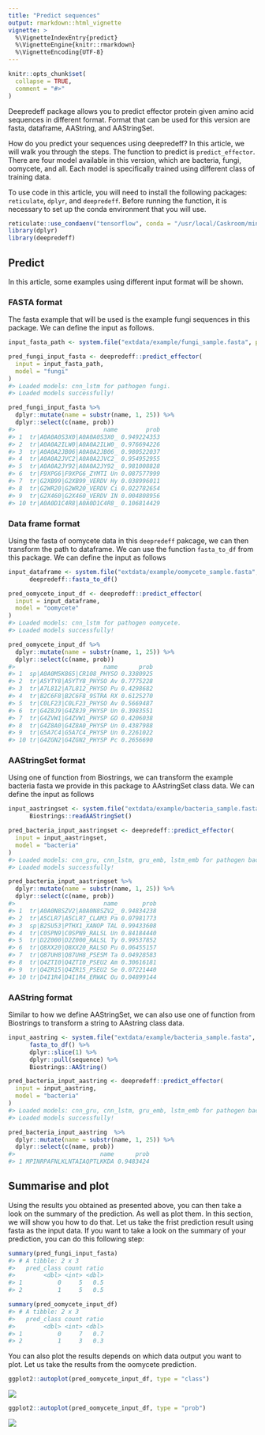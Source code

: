 ```yaml
---
title: "Predict sequences"
output: rmarkdown::html_vignette
vignette: >
  %\VignetteIndexEntry{predict}
  %\VignetteEngine{knitr::rmarkdown}
  %\VignetteEncoding{UTF-8}
---
```


```r
knitr::opts_chunk$set(
  collapse = TRUE,
  comment = "#>"
)
```


Deepredeff package allows you to predict effector protein given amino acid sequences in different format. Format that can be used for this version are fasta, dataframe, AAString, and AAStringSet. 

How do you predict your sequences using deepredeff? In this article, we will walk you through the steps. The function to predict is `predict_effector`. There are four model available in this version, which are bacteria, fungi, oomycete, and all. Each model is specifically trained using different class of training data.

To use code in this article, you will need to install the following packages: `reticulate`, `dplyr`, and `deepredeff`. Before running the function, it is necessary to set up the conda environment that you will use. 

```r
reticulate::use_condaenv("tensorflow", conda = "/usr/local/Caskroom/miniconda/base/bin/conda")
library(dplyr)
library(deepredeff)
```

## Predict

In this article, some examples using different input format will be shown. 

### FASTA format 

The fasta example that will be used is the example fungi sequences in this package. We can define the input as follows.

```r
input_fasta_path <- system.file("extdata/example/fungi_sample.fasta", package = "deepredeff")
```


```r
pred_fungi_input_fasta <- deepredeff::predict_effector(
  input = input_fasta_path,
  model = "fungi"
)
#> Loaded models: cnn_lstm for pathogen fungi.
#> Loaded models successfully!
```


``` r
pred_fungi_input_fasta %>% 
  dplyr::mutate(name = substr(name, 1, 25)) %>% 
  dplyr::select(c(name, prob))
#>                         name        prob
#> 1  tr|A0A0A0S3X0|A0A0A0S3X0_ 0.949224353
#> 2  tr|A0A0A2ILW0|A0A0A2ILW0_ 0.976694226
#> 3  tr|A0A0A2JB06|A0A0A2JB06_ 0.980522037
#> 4  tr|A0A0A2JVC2|A0A0A2JVC2_ 0.954952955
#> 5  tr|A0A0A2JY92|A0A0A2JY92_ 0.981008828
#> 6  tr|F9XPG6|F9XPG6_ZYMTI Un 0.087577999
#> 7  tr|G2XB99|G2XB99_VERDV Hy 0.038996011
#> 8  tr|G2WR20|G2WR20_VERDV Ci 0.022782654
#> 9  tr|G2X460|G2X460_VERDV IN 0.004808956
#> 10 tr|A0A0D1C4R8|A0A0D1C4R8_ 0.106814429
```

### Data frame format 

Using the fasta of oomycete data in this `deepredeff` pakcage, we can then transform the path to dataframe. We can use the function `fasta_to_df` from this package. We can define the input as follows

```r
input_dataframe <- system.file("extdata/example/oomycete_sample.fasta", package = "deepredeff") %>%
      deepredeff::fasta_to_df() 
```


```r
pred_oomycete_input_df <- deepredeff::predict_effector(
  input = input_dataframe,
  model = "oomycete"
)
#> Loaded models: cnn_lstm for pathogen oomycete.
#> Loaded models successfully!
```

```r
pred_oomycete_input_df %>% 
  dplyr::mutate(name = substr(name, 1, 25)) %>% 
  dplyr::select(c(name, prob))
#>                         name      prob
#> 1  sp|A0A0M5K865|CR108_PHYSO 0.3380925
#> 2  tr|A5YTY8|A5YTY8_PHYSO Av 0.7775228
#> 3  tr|A7L812|A7L812_PHYSO Pu 0.4298682
#> 4  tr|B2C6F8|B2C6F8_9STRA RX 0.6125270
#> 5  tr|C0LF23|C0LF23_PHYSO Av 0.5669487
#> 6  tr|G4Z8J9|G4Z8J9_PHYSP Un 0.3983551
#> 7  tr|G4ZVW1|G4ZVW1_PHYSP GO 0.4206038
#> 8  tr|G4Z8A0|G4Z8A0_PHYSP Un 0.4387988
#> 9  tr|G5A7C4|G5A7C4_PHYSP Un 0.2261022
#> 10 tr|G4ZGN2|G4ZGN2_PHYSP Pc 0.2656690
```



### AAStringSet format

Using one of function from Biostrings, we can transform the example bacteria fasta we provide in this package to AAstringSet class data. We can define the input as follows

```r
input_aastringset <- system.file("extdata/example/bacteria_sample.fasta", package = "deepredeff") %>%
      Biostrings::readAAStringSet()
```


```r
pred_bacteria_input_aastringset <- deepredeff::predict_effector(
  input = input_aastringset,
  model = "bacteria"
)
#> Loaded models: cnn_gru, cnn_lstm, gru_emb, lstm_emb for pathogen bacteria.
#> Loaded models successfully!
```

```r
pred_bacteria_input_aastringset %>% 
  dplyr::mutate(name = substr(name, 1, 25)) %>% 
  dplyr::select(c(name, prob))
#>                         name       prob
#> 1  tr|A0A0N8SZV2|A0A0N8SZV2_ 0.94834238
#> 2  tr|A5CLR7|A5CLR7_CLAM3 Pa 0.07981773
#> 3  sp|B2SU53|PTHX1_XANOP TAL 0.99433608
#> 4  tr|C0SPN9|C0SPN9_RALSL Un 0.84184440
#> 5  tr|D2Z000|D2Z000_RALSL Ty 0.99537852
#> 6  tr|Q8XX20|Q8XX20_RALSO Pu 0.06455157
#> 7  tr|Q87UH8|Q87UH8_PSESM Ta 0.04928583
#> 8  tr|Q4ZTI0|Q4ZTI0_PSEU2 Am 0.30616181
#> 9  tr|Q4ZR15|Q4ZR15_PSEU2 Se 0.07221440
#> 10 tr|D4I1R4|D4I1R4_ERWAC Ou 0.04899144
```

### AAString format

Similar to how we define AAStringSet, we can also use one of function from Biostrings to transform a string to AAstring class data.

```r
input_aastring <- system.file("extdata/example/bacteria_sample.fasta", package = "deepredeff") %>%
      fasta_to_df() %>%
      dplyr::slice(1) %>%
      dplyr::pull(sequence) %>%
      Biostrings::AAString()
```


```r
pred_bacteria_input_aastring <- deepredeff::predict_effector(
  input = input_aastring,
  model = "bacteria"
)
#> Loaded models: cnn_gru, cnn_lstm, gru_emb, lstm_emb for pathogen bacteria.
#> Loaded models successfully!
```

```r
pred_bacteria_input_aastring  %>% 
  dplyr::mutate(name = substr(name, 1, 25)) %>% 
  dplyr::select(c(name, prob))
#>                        name      prob
#> 1 MPINRPAFNLKLNTAIAQPTLKKDA 0.9483424
```



## Summarise and plot

Using the results you obtained as presented above, you can then take a look on the summary of the prediction. As well as plot them. In this section, we will show you how to do that. Let us take the frist prediction result using fasta as the input data. If you want to take a look on the summary of your prediction, you can do this following step: 

```r
summary(pred_fungi_input_fasta)
#> # A tibble: 2 x 3
#>   pred_class count ratio
#>        <dbl> <int> <dbl>
#> 1          0     5   0.5
#> 2          1     5   0.5
```

```r
summary(pred_oomycete_input_df)
#> # A tibble: 2 x 3
#>   pred_class count ratio
#>        <dbl> <int> <dbl>
#> 1          0     7   0.7
#> 2          1     3   0.3
```
You can also plot the results depends on which data output you want to plot. Let us take the results from the oomycete prediction. 

```r
ggplot2::autoplot(pred_oomycete_input_df, type = "class")
```


![](https://i.imgur.com/Vhq4a5o.png)

```r
ggplot2::autoplot(pred_oomycete_input_df, type = "prob")
```

![](https://i.imgur.com/ysswJAB.png)

